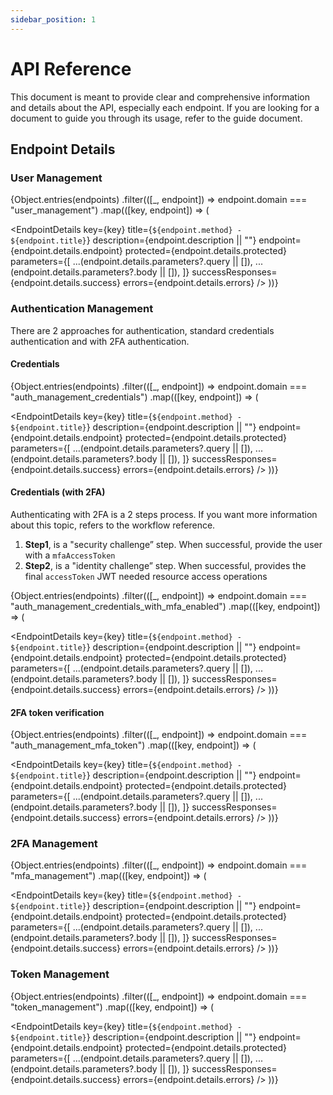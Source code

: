 ```yaml
---
sidebar_position: 1
---
```



# API Reference

This document is meant to provide clear and comprehensive information and details about the API, especially each endpoint. If you are looking for a document to guide you through its usage, refer to the guide document.

## Endpoint Details

### User Management

{Object.entries(endpoints)
.filter(([_, endpoint]) => endpoint.domain === "user_management")
.map(([key, endpoint]) => (

<EndpointDetails
  key={key}
  title={`${endpoint.method} - ${endpoint.title}`}
  description={endpoint.description || ""}
  endpoint={endpoint.details.endpoint}
  protected={endpoint.details.protected}
  parameters={[
    ...(endpoint.details.parameters?.query || []),
    ...(endpoint.details.parameters?.body || []),
  ]}
  successResponses={endpoint.details.success}
  errors={endpoint.details.errors}
/>
))}

### Authentication Management

There are 2 approaches for authentication, standard credentials authentication and with 2FA authentication.

#### Credentials

{Object.entries(endpoints)
.filter(([_, endpoint]) => endpoint.domain === "auth_management_credentials")
.map(([key, endpoint]) => (

<EndpointDetails
  key={key}
  title={`${endpoint.method} - ${endpoint.title}`}
  description={endpoint.description || ""}
  endpoint={endpoint.details.endpoint}
  protected={endpoint.details.protected}
  parameters={[
    ...(endpoint.details.parameters?.query || []),
    ...(endpoint.details.parameters?.body || []),
  ]}
  successResponses={endpoint.details.success}
  errors={endpoint.details.errors}
/>
))}

#### Credentials (with 2FA)

Authenticating with 2FA is a 2 steps process. If you want more information about this topic, refers to the workflow reference.

1. <b>Step1</b>, is a "security challenge” step. When successful, provide the
   user with a <code>mfaAccessToken</code>
2. <b>Step2</b>, is a "identity challenge” step. When successful, provides the
   final <code>accessToken</code> JWT needed resource access operations

{Object.entries(endpoints)
.filter(([_, endpoint]) => endpoint.domain === "auth_management_credentials_with_mfa_enabled")
.map(([key, endpoint]) => (

<EndpointDetails
  key={key}
  title={`${endpoint.method} - ${endpoint.title}`}
  description={endpoint.description || ""}
  endpoint={endpoint.details.endpoint}
  protected={endpoint.details.protected}
  parameters={[
    ...(endpoint.details.parameters?.query || []),
    ...(endpoint.details.parameters?.body || []),
  ]}
  successResponses={endpoint.details.success}
  errors={endpoint.details.errors}
/>
))}

#### 2FA token verification

{Object.entries(endpoints)
.filter(([_, endpoint]) => endpoint.domain === "auth_management_mfa_token")
.map(([key, endpoint]) => (

<EndpointDetails
  key={key}
  title={`${endpoint.method} - ${endpoint.title}`}
  description={endpoint.description || ""}
  endpoint={endpoint.details.endpoint}
  protected={endpoint.details.protected}
  parameters={[
    ...(endpoint.details.parameters?.query || []),
    ...(endpoint.details.parameters?.body || []),
  ]}
  successResponses={endpoint.details.success}
  errors={endpoint.details.errors}
/>
))}

### 2FA Management

{Object.entries(endpoints)
.filter(([_, endpoint]) => endpoint.domain === "mfa_management")
.map(([key, endpoint]) => (

<EndpointDetails
  key={key}
  title={`${endpoint.method} - ${endpoint.title}`}
  description={endpoint.description || ""}
  endpoint={endpoint.details.endpoint}
  protected={endpoint.details.protected}
  parameters={[
    ...(endpoint.details.parameters?.query || []),
    ...(endpoint.details.parameters?.body || []),
  ]}
  successResponses={endpoint.details.success}
  errors={endpoint.details.errors}
/>
))}

### Token Management

{Object.entries(endpoints)
.filter(([_, endpoint]) => endpoint.domain === "token_management")
.map(([key, endpoint]) => (

<EndpointDetails
  key={key}
  title={`${endpoint.method} - ${endpoint.title}`}
  description={endpoint.description || ""}
  endpoint={endpoint.details.endpoint}
  protected={endpoint.details.protected}
  parameters={[
    ...(endpoint.details.parameters?.query || []),
    ...(endpoint.details.parameters?.body || []),
  ]}
  successResponses={endpoint.details.success}
  errors={endpoint.details.errors}
/>
))}
